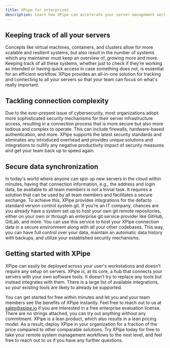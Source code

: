 ```yaml
---
title: XPipe for enterprises
description: Learn how XPipe can accelerate your server management workflows
---
```


## Keeping track of all your servers

Concepts like virtual machines, containers, and clusters allow for more scalable
and resilient systems, but also result in the number of systems which any
maintainer must keep an overview of, growing more and more. Keeping track of all
these systems, whether just to check if they’re working as intended or having quick
access in case something does not, is essential for an efficient workflow. XPipe
provides an all-in-one solution for tracking and connecting to all your servers so that
your team can focus on what's really important.

## Tackling connection complexity

Due to the ever-present issue of cybersecurity, most organizations adopt more
sophisticated security mechanisms for their server infrastructure access, resulting
in a connection process that is more secure but also more tedious and complex to
operate. This can include firewalls, hardware-based authentication, and more.
XPipe supports the latest security standards and eliminates any introduced
overhead and provides unique solutions and integrations to nullify any negative
productivity impact of security measures and get your team back up to speed again.

## Secure data synchronization

In today's world where anyone can spin up new servers in the cloud within minutes,
having that connection information, e.g., the address and login data, be available to
all team members is not a trivial task. It requires a solution that can be used by all
team members and facilitates a secure exchange. To achieve this, XPipe provides
integrations for the defacto standard version control system git. If you’re an IT
company, chances are you already have a system set up to host your own git remote
repositories, either on your own or through an enterprise git service provider like
GitHub, GitLab, and more. You can use this service to host your XPipe connection
data in a secure environment along with all your other codebases. This way, you can
have full control over your data, maintain an automatic data history with backups,
and utilize your established security mechanisms.

## Getting started with XPipe

XPipe can easily be deployed across your user's workstations and doesn’t require
any setup on servers. XPipe is, at its core, a hub that connects your servers with your
own software tools. It doesn’t try to replace any tools but instead integrates with
them. There is a large list of available integrations, so your existing tools are likely to
already be supported.

You can get started for free within minutes and let you and your team members see
the benefits of XPipe instantly. Feel free to reach out to us at sales@xpipe.io if you
are interested in a free enterprise evaluation license. There are no strings attached,
you can try out anything without any commitment. XPipe is a lean product, which
also results in a lean pricing model. As a result, deploy XPipe in your organization for
a fraction of the price compared to other comparable solutions. Try XPipe today for
free to take your remote system management workflows to the next level, and feel
free to reach out to us if you have any further questions.
